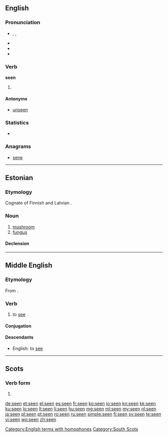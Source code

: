 {{also|Seen|sen}}
==English==

===Pronunciation===
* {{enPR|sēn}}, {{IPA|/siːn/}}, {{X-SAMPA|/si:n/}}
* {{audio|en-us-seen.ogg|Audio (US)}}
* {{rhymes|iːn}}
* {{homophones|scene}}

===Verb===
'''seen'''

# {{past participle of|see}}

====Antonyms====
* [[unseen]]

===Statistics===
* {{rank|heart|going|knew|206|seen|better|name|among}}

===Anagrams===
* [[sene#English|sene]]

[[Category:English terms with homophones]]

----

==Estonian==
{{wikipedia|lang=et|Seened}}

===Etymology===
Cognate of Finnish {{term|sieni}} and Latvian {{term|sēne}}.

===Noun===
{{et-noun}}

# [[mushroom]]
# [[fungus]]

====Declension====
{{rfinfl|et|noun}}

----

==Middle English==

===Etymology===
From {{etyl|ang|enm}} {{term|seon|lang=ang}}.

===Verb===
{{head|enm|verb}}

# to [[see]]

====Conjugation====
{{enm-conj|type=strong|see|seeþ, seen|seest|seeþ, seen|seeþ|seeþ, seen|see|seen|seende, seinge|(y)seen|saw|sawen|sawe(st)|sawen|saw|sawen|sawe|sawen|see|seeþ, seen}}

====Descendants====
* English: to [[see]]

----

==Scots==

===Verb form===
{{head|sco|verb form}}

# {{past participle of|sei|lang=sco}}

[[Category:South Scots]]

[[de:seen]]
[[et:seen]]
[[el:seen]]
[[es:seen]]
[[fr:seen]]
[[ko:seen]]
[[io:seen]]
[[kn:seen]]
[[kk:seen]]
[[ku:seen]]
[[lo:seen]]
[[lt:seen]]
[[li:seen]]
[[hu:seen]]
[[mg:seen]]
[[ml:seen]]
[[my:seen]]
[[nl:seen]]
[[ja:seen]]
[[pl:seen]]
[[pt:seen]]
[[ro:seen]]
[[ru:seen]]
[[simple:seen]]
[[fi:seen]]
[[sv:seen]]
[[te:seen]]
[[vi:seen]]
[[wo:seen]]
[[zh:seen]]